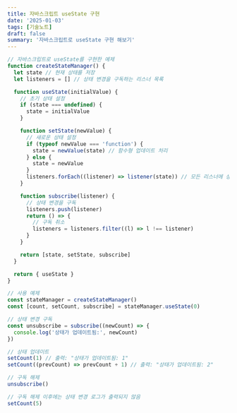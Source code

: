 ```yaml
---
title: 자바스크립트 useState 구현
date: '2025-01-03'
tags: [기술노트]
draft: false
summary: '자바스크립트로 useState 구현 해보기'
---
```


```jsx
// 자바스크립트로 useState를 구현한 예제
function createStateManager() {
  let state // 현재 상태를 저장
  let listeners = [] // 상태 변경을 구독하는 리스너 목록

  function useState(initialValue) {
    // 초기 상태 설정
    if (state === undefined) {
      state = initialValue
    }

    function setState(newValue) {
      // 새로운 상태 설정
      if (typeof newValue === 'function') {
        state = newValue(state) // 함수형 업데이트 처리
      } else {
        state = newValue
      }
      listeners.forEach((listener) => listener(state)) // 모든 리스너에 상태 변경 알림
    }

    function subscribe(listener) {
      // 상태 변경을 구독
      listeners.push(listener)
      return () => {
        // 구독 취소
        listeners = listeners.filter((l) => l !== listener)
      }
    }

    return [state, setState, subscribe]
  }

  return { useState }
}

// 사용 예제
const stateManager = createStateManager()
const [count, setCount, subscribe] = stateManager.useState(0)

// 상태 변경 구독
const unsubscribe = subscribe((newCount) => {
  console.log('상태가 업데이트됨:', newCount)
})

// 상태 업데이트
setCount(1) // 출력: "상태가 업데이트됨: 1"
setCount((prevCount) => prevCount + 1) // 출력: "상태가 업데이트됨: 2"

// 구독 해제
unsubscribe()

// 구독 해제 이후에는 상태 변경 로그가 출력되지 않음
setCount(5)
```

